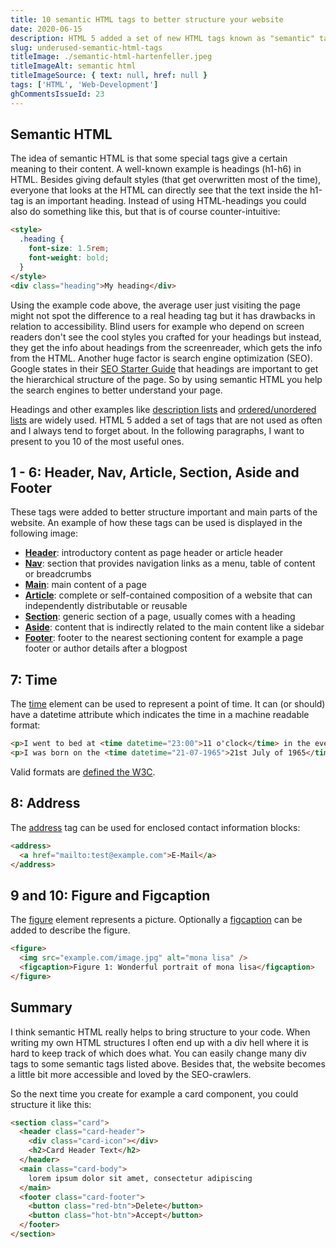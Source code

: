 ```yaml
---
title: 10 semantic HTML tags to better structure your website
date: 2020-06-15
description: HTML 5 added a set of new HTML tags known as "semantic" tags to better structure websites. You should use them to avoid sinking in chaos with many levels of nested divs. They also have the benefit to make your website more accessible.
slug: underused-semantic-html-tags
titleImage: ./semantic-html-hartenfeller.jpeg
titleImageAlt: semantic html
titleImageSource: { text: null, href: null }
tags: ['HTML', 'Web-Development']
ghCommentsIssueId: 23
---
```


## Semantic HTML

The idea of semantic HTML is that some special tags give a certain meaning to their content. A well-known example is headings (h1-h6) in HTML. Besides giving default styles (that get overwritten most of the time), everyone that looks at the HTML can directly see that the text inside the h1-tag is an important heading. Instead of using HTML-headings you could also do something like this, but that is of course counter-intuitive:

```html
<style>
  .heading {
    font-size: 1.5rem;
    font-weight: bold;
  }
</style>
<div class="heading">My heading</div>
```

Using the example code above, the average user just visiting the page might not spot the difference to a real heading tag but it has drawbacks in relation to accessibility. Blind users for example who depend on screen readers don't see the cool styles you crafted for your headings but instead, they get the info about headings from the screenreader, which gets the info from the HTML. Another huge factor is search engine optimization (SEO). Google states in their [SEO Starter Guide](https://support.google.com/webmasters/answer/7451184) that headings are important to get the hierarchical structure of the page. So by using semantic HTML you help the search engines to better understand your page.

Headings and other examples like [description lists](https://developer.mozilla.org/en-US/docs/Web/HTML/Element/dl#examples) and [ordered/unordered lists](https://developer.mozilla.org/en-US/docs/Web/HTML/Element/li) are widely used. HTML 5 added a set of tags that are not used as often and I always tend to forget about. In the following paragraphs, I want to present to you 10 of the most useful ones.

## 1 - 6: Header, Nav, Article, Section, Aside and Footer

These tags were added to better structure important and main parts of the website. An example of how these tags can be used is displayed in the following image:

<BlogImg
  filename="semantic-structure-hartenfeller.jpg"
  alt="structure how header, nav, article, section, aside and footer can be used"
/>

- **[Header](https://developer.mozilla.org/en-US/docs/Web/HTML/Element/header)**: introductory content as page header or article header
- **[Nav](https://developer.mozilla.org/en-US/docs/Web/HTML/Element/nav)**: section that provides navigation links as a menu, table of content or breadcrumbs
- **[Main](https://developer.mozilla.org/en-US/docs/Web/HTML/Element/main)**: main content of a page
- **[Article](https://developer.mozilla.org/en-US/docs/Web/HTML/Element/article)**: complete or self-contained composition of a website that can independently distributable or reusable
- **[Section](https://developer.mozilla.org/en-US/docs/Web/HTML/Element/section)**: generic section of a page, usually comes with a heading
- **[Aside](https://developer.mozilla.org/en-US/docs/Web/HTML/Element/aside)**: content that is indirectly related to the main content like a sidebar
- **[Footer](https://developer.mozilla.org/en-US/docs/Web/HTML/Element/footer)**: footer to the nearest sectioning content for example a page footer or author details after a blogpost

## 7: Time

The [time](https://developer.mozilla.org/en-US/docs/Web/HTML/Element/article) element can be used to represent a point of time. It can (or should) have a datetime attribute which indicates the time in a machine readable format:

```html
<p>I went to bed at <time datetime="23:00">11 o'clock</time> in the evening</p>
<p>I was born on the <time datetime="21-07-1965">21st July of 1965</time></p>
```

Valid formats are [defined the W3C](https://www.w3.org/TR/2014/REC-html5-20141028/infrastructure.html#dates-and-times).

## 8: Address

The [address](https://developer.mozilla.org/en-US/docs/Web/HTML/Element/address) tag can be used for enclosed contact information blocks:

```html
<address>
  <a href="mailto:test@example.com">E-Mail</a>
</address>
```

## 9 and 10: Figure and Figcaption

The [figure](https://developer.mozilla.org/en-US/docs/Web/HTML/Element/figure) element represents a picture. Optionally a [figcaption](https://developer.mozilla.org/en-US/docs/Web/HTML/Element/figcaption) can be added to describe the figure.

```html
<figure>
  <img src="example.com/image.jpg" alt="mona lisa" />
  <figcaption>Figure 1: Wonderful portrait of mona lisa</figcaption>
</figure>
```

## Summary

I think semantic HTML really helps to bring structure to your code. When writing my own HTML structures I often end up with a div hell where it is hard to keep track of which does what. You can easily change many div tags to some semantic tags listed above. Besides that, the website becomes a little bit more accessible and loved by the SEO-crawlers.

So the next time you create for example a card component, you could structure it like this:

```html
<section class="card">
  <header class="card-header">
    <div class="card-icon"></div>
    <h2>Card Header Text</h2>
  </header>
  <main class="card-body">
    lorem ipsum dolor sit amet, consectetur adipiscing
  </main>
  <footer class="card-footer">
    <button class="red-btn">Delete</button>
    <button class="hot-btn">Accept</button>
  </footer>
</section>
```
